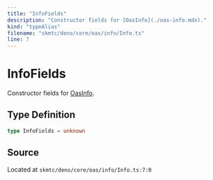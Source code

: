 ```yaml
---
title: "InfoFields"
description: "Constructor fields for [OasInfo](./oas-info.mdx)."
kind: "typeAlias"
filename: "skmtc/deno/core/oas/info/Info.ts"
line: 7
---
```


# InfoFields

Constructor fields for [OasInfo](./oas-info.mdx).

## Type Definition

```typescript
type InfoFields = unknown
```

## Source

Located at `skmtc/deno/core/oas/info/Info.ts:7:0`
